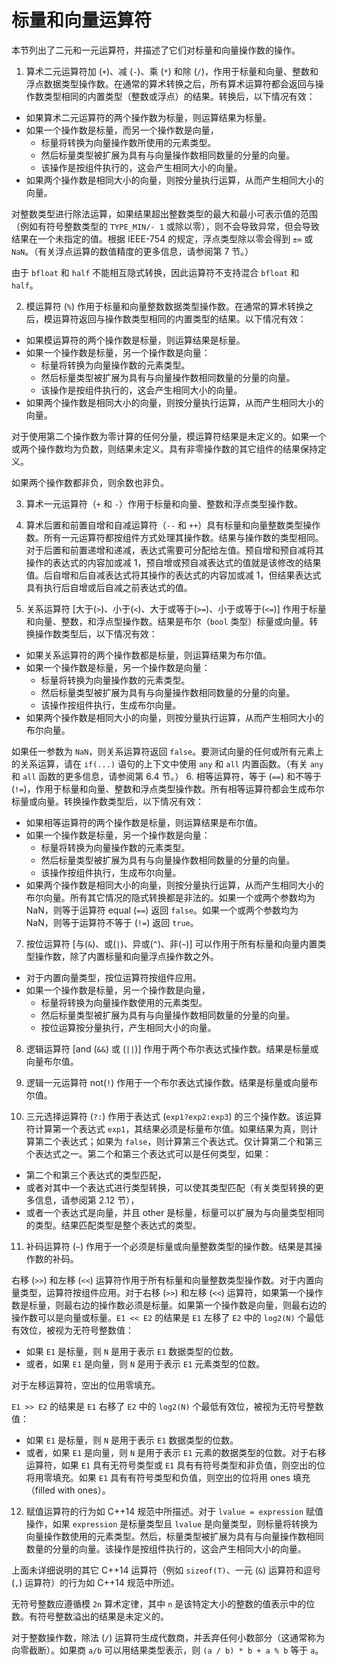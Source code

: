 # 标量和向量运算符

<ToBePolishedAfterTranslation />

<OrigninalPDF title="3.1 Scalar and Vector Operators" />

本节列出了二元和一元运算符，并描述了它们对标量和向量操作数的操作。

1. 算术二元运算符加 (`+`)、减 (`-`)、乘 (`*`) 和除 (`/`)，作用于标量和向量、整数和浮点数据类型操作数。在通常的算术转换之后，所有算术运算符都会返回与操作数类型相同的内置类型（整数或浮点）的结果。转换后，以下情况有效：

- 如果算术二元运算符的两个操作数为标量，则运算结果为标量。
- 如果一个操作数是标量，而另一个操作数是向量，
  - 标量将转换为向量操作数所使用的元素类型。
  - 然后标量类型被扩展为具有与向量操作数相同数量的分量的向量。
  - 该操作是按组件执行的，这会产生相同大小的向量。
- 如果两个操作数是相同大小的向量，则按分量执行运算，从而产生相同大小的向量。

对整数类型进行除法运算，如果结果超出整数类型的最大和最小可表示值的范围（例如有符号整数类型的 `TYPE_MIN/- 1` 或除以零），则不会导致异常，但会导致结果在一个未指定的值。根据 IEEE-754 的规定，浮点类型除以零会得到 `±∞` 或 `NaN`。（有关浮点运算的数值精度的更多信息，请参阅第 7 节。）

由于 `bfloat` 和 `half` 不能相互隐式转换，因此运算符不支持混合 `bfloat` 和 `half`。

2. 模运算符 (`%`) 作用于标量和向量整数数据类型操作数。在通常的算术转换之后，模运算符返回与操作数类型相同的内置类型的结果。以下情况有效：

- 如果模运算符的两个操作数是标量，则运算结果是标量。
- 如果一个操作数是标量，另一个操作数是向量：
  - 标量将转换为向量操作数的元素类型。
  - 然后标量类型被扩展为具有与向量操作数相同数量的分量的向量。
  - 该操作是按组件执行的，这会产生相同大小的向量。
- 如果两个操作数是相同大小的向量，则按分量执行运算，从而产生相同大小的向量。

对于使用第二个操作数为零计算的任何分量，模运算符结果是未定义的。如果一个或两个操作数均为负数，则结果未定义。具有非零操作数的其它组件的结果保持定义。

如果两个操作数都非负，则余数也非负。

3. 算术一元运算符（`+` 和 `-`）作用于标量和向量、整数和浮点类型操作数。

4. 算术后置和前置自增和自减运算符（`--` 和 `++`）具有标量和向量整数类型操作数。所有一元运算符都按组件方式处理其操作数。结果与操作数的类型相同。对于后置和前置递增和递减，表达式需要可分配给左值。预自增和预自减将其操作的表达式的内容加或减 1，预自增或预自减表达式的值就是该修改的结果值。后自增和后自减表达式将其操作的表达式的内容加或减 1，但结果表达式具有执行后自增或后自减之前表达式的值。

5. 关系运算符 \[大于(`>`)、小于(`<`)、大于或等于(`>=`)、小于或等于(`<=`)\] 作用于标量和向量、整数，和浮点型操作数。结果是布尔（`bool` 类型）标量或向量。转换操作数类型后，以下情况有效：

- 如果关系运算符的两个操作数都是标量，则运算结果为布尔值。
- 如果一个操作数是标量，另一个操作数是向量：
  - 标量将转换为向量操作数的元素类型。
  - 然后标量类型被扩展为具有与向量操作数相同数量的分量的向量。
  - 该操作按组件执行，生成布尔向量。
- 如果两个操作数是相同大小的向量，则按分量执行运算，从而产生相同大小的布尔向量。

如果任一参数为 `NaN`，则关系运算符返回 `false`。要测试向量的任何或所有元素上的关系运算，请在 `if(...)` 语句的上下文中使用 `any` 和 `all` 内置函数。（有关 `any` 和 `all` 函数的更多信息，请参阅第 6.4 节。） 6. 相等运算符，等于 (`==`) 和不等于 (`!=`)，作用于标量和向量、整数和浮点类型操作数。所有相等运算符都会生成布尔标量或向量。转换操作数类型后，以下情况有效：

- 如果相等运算符的两个操作数是标量，则运算结果是布尔值。
- 如果一个操作数是标量，另一个操作数是向量：
  - 标量将转换为向量操作数的元素类型。
  - 然后标量类型被扩展为具有与向量操作数相同数量的分量的向量。
  - 该操作按组件执行，生成布尔向量。
- 如果两个操作数是相同大小的向量，则按分量执行运算，从而产生相同大小的布尔向量。所有其它情况的隐式转换都是非法的。如果一个或两个参数均为 NaN，则等于运算符 equal (`==`) 返回 `false`。如果一个或两个参数均为 NaN，则等于运算符不等于 (`!=`) 返回 `true`。

7. 按位运算符 \[与(`&`)、或(`|`)、异或(`^`)、非(`~`)\] 可以作用于所有标量和向量内置类型操作数，除了内置标量和向量浮点操作数之外。

- 对于内置向量类型，按位运算符按组件应用。
- 如果一个操作数是标量，另一个操作数是向量，
  - 标量将转换为向量操作数使用的元素类型。
  - 然后标量类型被扩展为具有与向量操作数相同数量的分量的向量。
  - 按位运算按分量执行，产生相同大小的向量。

8. 逻辑运算符 \[and (`&&`) 或 (`||`)\] 作用于两个布尔表达式操作数。结果是标量或向量布尔值。

9. 逻辑一元运算符 not(`!`) 作用于一个布尔表达式操作数。结果是标量或向量布尔值。

10. 三元选择运算符 (`?:`) 作用于表达式 (`exp1?exp2:exp3`) 的三个操作数。该运算符计算第一个表达式 `exp1`，其结果必须是标量布尔值。如果结果为真，则计算第二个表达式；如果为 `false`，则计算第三个表达式。仅计算第二个和第三个表达式之一。第二个和第三个表达式可以是任何类型，如果：

- 第二个和第三个表达式的类型匹配，
- 或者对其中一个表达式进行类型转换，可以使其类型匹配（有关类型转换的更多信息，请参阅第 2.12 节），
- 或者一个表达式是向量，并且 other 是标量，标量可以扩展为与向量类型相同的类型。结果匹配类型是整个表达式的类型。

11. 补码运算符 (`~`) 作用于一个必须是标量或向量整数类型的操作数。结果是其操作数的补码。

右移 (`>>`) 和左移 (`<<`) 运算符作用于所有标量和向量整数类型操作数。对于内置向量类型，运算符按组件应用。对于右移 (`>>`) 和左移 (`<<`) 运算符，如果第一个操作数是标量，则最右边的操作数必须是标量。如果第一个操作数是向量，则最右边的操作数可以是向量或标量。`E1 << E2` 的结果是 `E1` 左移了 `E2` 中的 `log2(N)` 个最低有效位，被视为无符号整数值：

- 如果 `E1` 是标量，则 `N` 是用于表示 `E1` 数据类型的位数。
- 或者，如果 `E1` 是向量，则 `N` 是用于表示 `E1` 元素类型的位数。

对于左移运算符，空出的位用零填充。

`E1 >> E2` 的结果是 `E1` 右移了 `E2` 中的 `log2(N)` 个最低有效位，被视为无符号整数值：

- 如果 `E1` 是标量，则 `N` 是用于表示 `E1` 数据类型的位数。
- 或者，如果 `E1` 是向量，则 `N` 是用于表示 `E1` 元素的数据类型的位数。对于右移运算符，如果 `E1` 具有无符号类型或 `E1` 具有有符号类型和非负值，则空出的位将用零填充。如果 `E1` 具有有符号类型和负值，则空出的位将用 ones 填充（filled with ones）。

12. 赋值运算符的行为如 C++14 规范中所描述。对于 `lvalue = expression` 赋值操作，如果 `expression` 是标量类型且 `lvalue` 是向量类型，则标量将转换为向量操作数使用的元素类型。然后，标量类型被扩展为具有与向量操作数相同数量的分量的向量。该操作是按组件执行的，这会产生相同大小的向量。

上面未详细说明的其它 C++14 运算符（例如 `sizeof(T)`、一元 (`&`) 运算符和逗号 (`,`) 运算符）的行为如 C++14 规范中所述。

无符号整数应遵循模 `2n` 算术定律，其中 `n` 是该特定大小的整数的值表示中的位数。有符号整数溢出的结果是未定义的。

对于整数操作数，除法 (`/`) 运算符生成代数商，并丢弃任何小数部分（这通常称为向零截断）。如果商 `a/b` 可以用结果类型表示，则 `(a / b) * b + a % b` 等于 `a`。

